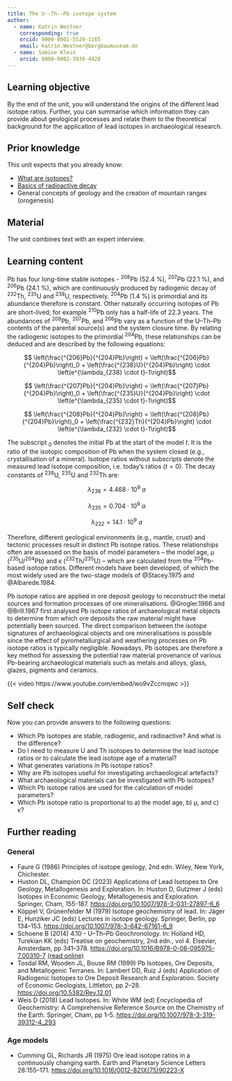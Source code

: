 ```yaml
---
title: The U--Th--Pb isotope system
author: 
  - name: Katrin Westner
    corresponding: true
    orcid: 0000-0001-5529-1165
    email: Katrin.Westner@bergbaumuseum.de
  - name: Sabine Klein
    orcid: 0000-0002-3939-4428
---
```


## Learning objective
By the end of the unit, you will understand the origins of the different lead isotope ratios. Further, you can summarise which information they can provide about geological processes and relate them to the theoretical background for the application of lead isotopes in archaeological research. 

## Prior knowledge
This unit expects that you already know: 

* [What are isotopes?](https://www.youtube.com/watch?v=xGGelFHCNYo)
* [Basics of radioactive decay](https://www.youtube.com/watch?v=UtZw9jfIxXM)
* General concepts of geology and the creation of mountain ranges (orogenesis)

## Material
The unit combines text with an expert interview. 

## Learning content

Pb has four long-time stable isotopes - ^208^Pb (52.4&nbsp;%), ^207^Pb (22.1&nbsp;%), and ^206^Pb (24.1&nbsp;%), which are continuously produced by radiogenic decay of ^232^Th, ^235^U and ^238^U, respectively. ^204^Pb (1.4&nbsp;%) is primordial and its abundance therefore is constant. Other naturally occurring isotopes of Pb are short-lived; for example ^210^Pb only has a half-life of 22.3 years. 
The abundances of ^208^Pb, ^207^Pb, and ^206^Pb vary as a function of the U--Th--Pb contents of the parental source(s) and the system closure time. By relating the radiogenic isotopes to the primordial ^204^Pb, these relationships can be deduced and are described by the following equations:

$$ \left(\frac{^{206}Pb}{^{204}Pb}\right) = \left(\frac{^{206}Pb}{^{204}Pb}\right)_0 + \left(\frac{^{238}U}{^{204}Pb}\right) \cdot \left(e^{\lambda_{238} \cdot t}-1\right)$$

$$ \left(\frac{^{207}Pb}{^{204}Pb}\right) = \left(\frac{^{207}Pb}{^{204}Pb}\right)_0 + \left(\frac{^{235}U}{^{204}Pb}\right) \cdot \left(e^{\lambda_{235} \cdot t}-1\right)$$

$$ \left(\frac{^{208}Pb}{^{204}Pb}\right) = \left(\frac{^{208}Pb}{^{204}Pb}\right)_0 + \left(\frac{^{232}Th}{^{204}Pb}\right) \cdot \left(e^{\lambda_{232} \cdot t}-1\right)$$

The subscript $_0$ denotes the initial Pb at the start of the model $t$. It is the ratio of the isotopic composition of Pb when the system closed (e.g., crystallisation of a mineral). Isotope ratios without subscripts denote the measured lead isotope composition, i.e. today’s ratios ($t=0$). 
The decay constants of ^238^U, ^235^U and ^232^Th are: 

$$λ_{238}=4.468\cdot10^9\ a$$

$$λ_{235}=0.704\cdot10^9\ a$$

$$λ_{232}=14.1\cdot10^9\ a$$

Therefore, different geological environments (e.g., mantle, crust) and tectonic processes result in distinct Pb isotope ratios. These relationships often are assessed on the basis of model parameters -- the model age, µ (^235^U/^204^Pb) and κ (^232^Th/^235^U) -- which are calculated from the ^204^Pb-based isotope ratios. Different models have been developed, of which the most widely used are the two-stage models of @Stacey.1975 and @Albarede.1984. 

Pb isotope ratios are applied in ore deposit geology to reconstruct the metal sources and formation processes of ore mineralisations. @Grogler.1966 and @Brill.1967 first analysed Pb isotope ratios of archaeological metal objects to determine from which ore deposits the raw material might have potentially been sourced. The direct comparison between the isotope signatures of archaeological objects and ore mineralisations is possible since the effect of pyrometallurgical and weathering processes on Pb isotope ratios is typically negligible. Nowadays, Pb isotopes are therefore a key method for assessing the potential raw material provenance of various Pb-bearing archaeological materials such as metals and alloys, glass, glazes, pigments and ceramics.

{{< video https://www.youtube.com/embed/wo9vZccmqwc >}}

## Self check
Now you can provide answers to the following questions: 

* Which Pb isotopes are stable, radiogenic, and radioactive? And what is the difference?
* Do I need to measure U and Th isotopes to determine the lead isotope ratios or to calculate the lead isotope age of a material?
* What generates variations in Pb isotope ratios?
* Why are Pb isotopes useful for investigating archaeological artefacts?
* What archaeological materials can be investigated with Pb isotopes?
* Which Pb isotope ratios are used for the calculation of model parameters?
* Which Pb isotope ratio is proportional to a) the model age, b) µ, and c) κ?

## Further reading
### General
* Faure G (1986) Principles of isotope geology, 2nd edn. Wiley, New York, Chichester.
* Huston DL, Champion DC (2023) Applications of Lead Isotopes to Ore Geology, Metallogenesis and Exploration. In: Huston D, Gutzmer J (eds) Isotopes in Economic Geology, Metallogenesis and Exploration. Springer, Cham, 155-187. <https://doi.org/10.1007/978-3-031-27897-6_6>
* Köppel V, Grünenfelder M (1979) Isotope geochemistry of lead. In: Jäger E, Hunziker JC (eds) Lectures in isotope geology. Springer, Berlin, pp 134–153. <https://doi.org/10.1007/978-3-642-67161-6_9>
* Schoene B (2014) 4.10 - U–Th–Pb Geochronology. In: Holland HD, Turekian KK (eds) Treatise on geochemistry, 2nd edn., vol 4. Elsevier, Amsterdam, pp 341–378. <https://doi.org/10.1016/B978-0-08-095975-7.00310-7> [(read online)](https://timslab.princeton.edu/sites/g/files/toruqf2276/files/schoene-treatisegeochemistry-2014.pdf) 
* Tosdal RM, Wooden JL, Bouse RM (1999) Pb Isotopes, Ore Deposits, and Metallogenic Terranes. In: Lambert DD, Ruiz J (eds) Application of Radiogenic Isotopes to Ore Deposit Research and Exploration. Society of Economic Geologists, Littleton, pp 2–28. <https://doi.org/10.5382/Rev.12.01>
* Weis D (2018) Lead Isotopes. In: White WM (ed) Encyclopedia of Geochemistry: A Comprehensive Reference Source on the Chemistry of the Earth. Springer, Cham, pp 1–5. <https://doi.org/10.1007/978-3-319-39312-4_293>

### Age models
* Cumming GL, Richards JR (1975) Ore lead isotope ratios in a continuously changing earth. Earth and Planetary Science Letters 28:155–171. <https://doi.org/10.1016/0012-821X(75)90223-X>
